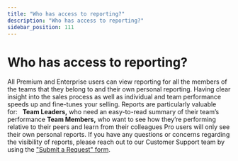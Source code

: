 ```yaml
---
title: "Who has access to reporting?"
description: "Who has access to reporting?"
sidebar_position: 111
---
```


# Who has access to reporting?

All Premium and Enterprise users can view reporting for all the members of the teams that they belong to and their own personal reporting. Having clear insight into the sales process as well as individual and team performance speeds up and fine-tunes your selling. Reports are particularly valuable for:  
**Team Leaders,** who need an easy-to-read summary of their team’s performance
**Team Members,** who want to see how they’re performing relative to their peers and learn from their colleagues
Pro users will only see their own personal reports.
If you have any questions or concerns regarding the visibility of reports, please reach out to our Customer Support team by using the ["Submit a Request" form](https://support.yesware.com/hc/en-us/requests/new).